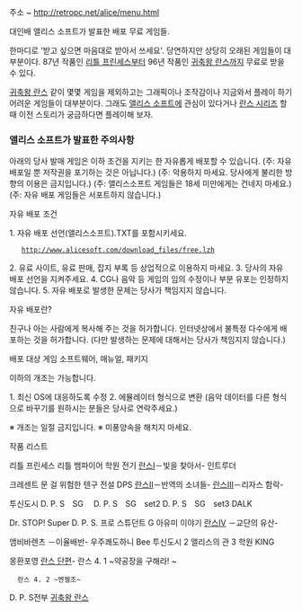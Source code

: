 주소 ~ http://retropc.net/alice/menu.html

대인배 앨리스 소프트가 발표한 배포 무료 게임들.

한마디로 '받고 싶으면 마음대로 받아서 쓰세요'. 
당연하지만 상당히 오래된 게임들이 대부분이다. 87년 작품인 [[리틀 프린세스]]부터 96년 작품인 [[귀축왕 란스]]까지 무료로 받을 수 있다.

[[귀축왕 란스]] 같이 몇몇 게임을 제외하고는 그래픽이나 조작감이나 지금와서 플레이 하기 어려운 게임들이 대부분이다. 그래도 [[앨리스 소프트]]에 관심이 있다거나 [[란스 시리즈]] 할 때 이전 스토리가 궁금하다면 플레이해 보자.

=== 앨리스 소프트가 발표한 주의사항 ===
아래의 당사 발매 게임은 이하 조건을 지키는 한 자유롭게 배포할 수 있습니다.
(주: 자유 배포일 뿐 저작권을 포기하는 것은 아닙니다.)
(주: 악용하지 마세요. 당사에게 불리한 방향의 이용은 금지입니다.)
(주: 앨리스소프트 게임들은 18세 미만에게는 건네지 마세요.)
(주: 자유 배포 게임들은 서포트하지 않습니다.)


자유 배포 조건

1. 자유 배포 선언(앨리스소프트).TXT를 포함시키세요. 
    http://www.alicesoft.com/download_files/free.lzh
2. 유료 사이트, 유료 판매, 잡지 부록 등 상업적으로 이용하지 마세요.
3. 당사의 자유 배포 선언을 지켜주세요.
4. CG나 음악 등 게임의 임의 수정이나 부분 유포는 인정하지 않습니다.
5. 자유 배포로 발생한 문제는 당사가 책임지지 않습니다.


자유 배포란?

친구나 아는 사람에게 복사해 주는 것을 허가합니다.
인터넷상에서 불특정 다수에게 배포하는 것을 허가합니다.
(다만 발생하는 문제에 대해서는 당사가 책임지지 않습니다.)

 
배포 대상
게임 소프트웨어, 매뉴얼, 패키지


이하의 개조는 가능합니다.
 
1. 최신 OS에 대응하도록 수정
2. 에뮬레이터 형식으로 변환
(음악 데이터를 다른 형식으로 바꾸기를 원하시는 분들은 당사로 연락주세요.)


※ 개조는 일절 금지입니다.
※ 미풍양속을 해치지 마세요.


작품 리스트

리틀 프린세스
리틀 뱀파이어
학원 전기
[[란스Ⅰ]]－빛을 찾아서-
인트루더

크레센트 문 걸
위험한 텐구 전설
DPS
[[란스Ⅱ]]－반역의 소녀들-
[[란스Ⅲ]]－리자스 함락-

투신도시
D. P. S　SG　
D. P. S　SG　set2
D. P. S　SG　set3
DALK

Dr. STOP!
Super D. P. S.
프로 스튜던트 G
아유미 이야기
[[란스Ⅳ]] －교단의 유산-

앰비바렌츠 －이율배반-
우주쾌도하니 Bee
투신도시 2
앨리스의 관 3
학원 KING

몽환포영
[[란스 단편]]- 란스 4. 1 ~약공장을 구해라! ~
   란스 4. 2 ~엔젤조~
D. P. S전부
[[귀축왕 란스]]
